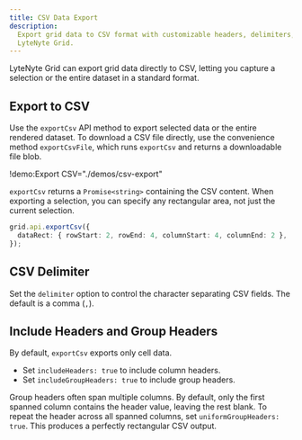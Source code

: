 ```yaml
---
title: CSV Data Export
description:
  Export grid data to CSV format with customizable headers, delimiters, and transformations in
  LyteNyte Grid.
---
```


LyteNyte Grid can export grid data directly to CSV, letting you capture a selection or the entire
dataset in a standard format.

## Export to CSV

Use the `exportCsv` API method to export selected data or the entire rendered dataset. To download a
CSV file directly, use the convenience method `exportCsvFile`, which runs `exportCsv` and returns a
downloadable file blob.

!demo:Export CSV="./demos/csv-export"

`exportCsv` returns a `Promise<string>` containing the CSV content. When exporting a selection, you
can specify any rectangular area, not just the current selection.

```ts
grid.api.exportCsv({
  dataRect: { rowStart: 2, rowEnd: 4, columnStart: 4, columnEnd: 2 },
});
```

## CSV Delimiter

Set the `delimiter` option to control the character separating CSV fields. The default is a comma
(`,`).

## Include Headers and Group Headers

By default, `exportCsv` exports only cell data.

- Set `includeHeaders: true` to include column headers.
- Set `includeGroupHeaders: true` to include group headers.

Group headers often span multiple columns. By default, only the first spanned column contains the
header value, leaving the rest blank. To repeat the header across all spanned columns, set
`uniformGroupHeaders: true`. This produces a perfectly rectangular CSV output.
